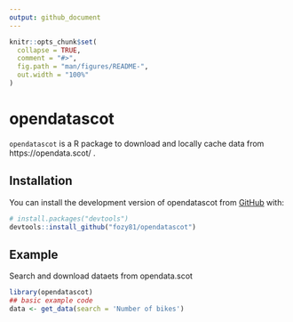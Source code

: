 ```yaml
---
output: github_document
---
```


<!-- README.md is generated from README.Rmd. Please edit that file -->

```r
knitr::opts_chunk$set(
  collapse = TRUE,
  comment = "#>",
  fig.path = "man/figures/README-",
  out.width = "100%"
)
```

# opendatascot

<!-- badges: start -->
<!-- badges: end -->

`opendatascot` is a R package to download and locally cache data from https://opendata.scot/ .

## Installation

You can install the development version of opendatascot from [GitHub](https://github.com/) with:

``` r
# install.packages("devtools")
devtools::install_github("fozy81/opendatascot")
```

## Example

Search and download dataets from opendata.scot

```r
library(opendatascot)
## basic example code
data <- get_data(search = 'Number of bikes')
```
